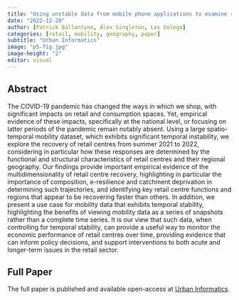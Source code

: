 ```yaml
---
title: "Using unstable data from mobile phone applications to examine recent trajectories of retail centre recovery"
date: "2022-12-20"
author: [Patrick Ballantyne, Alex Singleton, Les Dolega]
categories: [retail, mobility, geography, paper]
subtitle: "Urban Informatics"
image: "p5-fig.jpg"
image-height: "2"
editor: visual
---
```


## Abstract

The COVID-19 pandemic has changed the ways in which we shop, with significant impacts on retail and consumption spaces. Yet, empirical evidence of these impacts, specifically at the national level, or focusing on latter periods of the pandemic remain notably absent. Using a large spatio-temporal mobility dataset, which exhibits significant temporal instability, we explore the recovery of retail centres from summer 2021 to 2022, considering in particular how these responses are determined by the functional and structural characteristics of retail centres and their regional geography. Our findings provide important empirical evidence of the multidimensionality of retail centre recovery, highlighting in particular the importance of composition, e-resilience and catchment deprivation in determining such trajectories, and identifying key retail centre functions and regions that appear to be recovering faster than others. In addition, we present a use case for mobility data that exhibits temporal stability, highlighting the benefits of viewing mobility data as a series of snapshots rather than a complete time series. It is our view that such data, when controlling for temporal stability, can provide a useful way to monitor the economic performance of retail centres over time, providing evidence that can inform policy decisions, and support interventions to both acute and longer-term issues in the retail sector.

## Full Paper

The full paper is published and available open-access at [Urban Informatics](https://link.springer.com/article/10.1007/s44212-022-00022-0).

